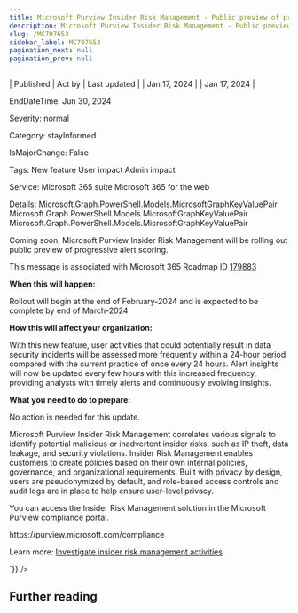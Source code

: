 ```yaml
---
title: Microsoft Purview Insider Risk Management - Public preview of progressive alert scoring
description: Microsoft Purview Insider Risk Management - Public preview of progressive alert scoring
slug: /MC707653
sidebar_label: MC707653
pagination_next: null
pagination_prev: null
---
```



| Published | Act by | Last updated |
| Jan 17, 2024 |  | Jan 17, 2024 |

EndDateTime: Jun 30, 2024

Severity: normal

Category: stayInformed

IsMajorChange: False

Tags: New feature User impact Admin impact

Service: Microsoft 365 suite Microsoft 365 for the web

Details: Microsoft.Graph.PowerShell.Models.MicrosoftGraphKeyValuePair Microsoft.Graph.PowerShell.Models.MicrosoftGraphKeyValuePair Microsoft.Graph.PowerShell.Models.MicrosoftGraphKeyValuePair

<div dangerouslySetInnerHTML={{__html:`
<p style="">Coming soon, Microsoft Purview Insider Risk Management will be rolling out public preview of progressive alert scoring.<br></p>
<p>This message is associated with Microsoft 365 Roadmap ID <a href="https://www.microsoft.com/microsoft-365/roadmap?rtc=1%26filters=&amp;searchterms=179883" target="_blank">179883</a><br></p>

<p><b>When this will happen:</b></p><p>Rollout will begin at the end of February-2024 and is expected to be complete by end of March-2024&nbsp;</p>

<p><b>How this will affect your organization:</b></p>

<p>With this new feature, user activities that could potentially result in data security incidents will be assessed more frequently within a 24-hour period compared with the current practice of once every 24 hours. Alert insights will now be updated every few hours with this increased frequency, providing analysts with timely alerts and continuously evolving insights.</p>
<p><b>What you need to do to prepare:</b></p>
<p>No action is needed for this update.</p><p>Microsoft Purview Insider Risk Management correlates various signals to identify potential malicious or inadvertent insider risks, such as IP theft, data leakage, and security violations. Insider Risk Management enables customers to create policies based on their own internal policies, governance, and organizational requirements. Built with privacy by design, users are pseudonymized by default, and role-based access controls and audit logs are in place to help ensure user-level privacy.</p><p>You can access the Insider Risk Management solution in the Microsoft Purview compliance portal.</p><p>https://purview.microsoft.com/compliance</p><p> 
</p><p>Learn more: <a href="https://learn.microsoft.com/en-us/purview/insider-risk-management-activities?view=o365-worldwide" target="_blank">Investigate insider risk management activities</a>&nbsp;</p>
`}} />

## Further reading
